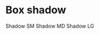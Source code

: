 

<Meta title="Documentation/BoxShadow" />

# Box shadow

<Box display="flex" flexDirection="column" gap="spacing_6">
  <Box
    background="white"
    __width="20rem"
    marginBottom="spacing_3"
    aspectRatio="square"
    boxShadow="sm"
    borderRadius="sm"
  >
    Shadow SM
  </Box>
  <Box
    background="white"
    __width="20rem"
    marginBottom="spacing_3"
    aspectRatio="square"
    boxShadow="md"
    borderRadius="sm"
  >
    Shadow MD
  </Box>
  <Box
    background="white"
    __width="20rem"
    marginBottom="spacing_3"
    aspectRatio="square"
    boxShadow="lg"
    borderRadius="sm"
  >
    Shadow LG
  </Box>
</Box>
